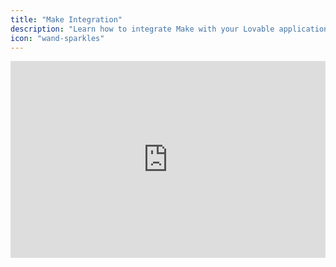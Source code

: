 ```yaml
---
title: "Make Integration"
description: "Learn how to integrate Make with your Lovable application"
icon: "wand-sparkles"
---
```


<iframe width="100%" height="315" src="https://www.youtube.com/embed/zv4vcR7VCAk?si=BgJHeEuti27cbgYt" title="YouTube video player" frameborder="0" allow="accelerometer; autoplay; clipboard-write; encrypted-media; gyroscope; picture-in-picture; web-share" referrerpolicy="strict-origin-when-cross-origin" allowfullscreen />

In this tutorial, we'll walk through building a **custom CRM** (Customer Relationship Management system) using **Lovable** and **Make**. The goal is to create a functional CRM with:

- **Deal tracking** (drag-and-drop functionality)
- **Contact management** (modal views for editing)
- **AI-powered calling** (using Vapi and Make)
- **Company data enrichment** (using [Apollo.io](http://Apollo.io))

By the end, you’ll have a **customized CRM** that automates workflows without needing to code from scratch.

<Steps>
  <Step title="Setting Up Your CRM in Lovable">
    - Go to [Lovable](https://lovable.dev/) and create a new project.
    - Set the project type as **CRM**.
    - Define key entities:
      - **Deals** (for tracking sales progress)
      - **Contacts** (representing potential clients)
      - **Companies** (the organizations you're interacting with)
    - Select **Light Theme** (optional).
    - Click **Generate**.
  </Step>
  <Step title="Adding Deal Stages">
    1. Open the **Deals** section in Lovable.
    2. Click **Edit** and introduce five stages:
       - **Lead**
       - **Qualification**
       - **Proposal Sent**
       - **Negotiation**
       - **Closed - Won/Lost**
    3. Enable **Drag-and-Drop** functionality for deals to move across stages.

    <Info>
      **Why?** This allows users to track deals in a visual workflow.
    </Info>
  </Step>
  <Step title="Implementing a Contact Management System">
    - Click on the **Contacts** section.
    - Modify the UI to include a **clickable modal view** when selecting a contact.
    - Ensure that:
      - The modal displays **contact details**.
      - Fields are **editable** for easy updates.

    <Info>
      **Why?** Traditional CRMs redirect users to a new page, slowing down workflow. A modal keeps everything in place.
    </Info>
  </Step>
  <Step title="Adding an AI-Powered Call Feature">
    <Steps>
      <Step title="Connect Lovable to Make">
        - Open [Make](https://www.make.com/) and create a **new scenario**.
        - Add a **Webhook** module:
          - Click **Webhooks \> Custom Webhook**.
          - Name it **Call Contact**.
          - Copy the webhook URL.
      </Step>
      <Step title="Configure Lovable to Send Call Data">
        - In Lovable, go to **Call Contact**.
        - Modify the button’s action to **send JSON data** (name, phone number, company, and call goal) to the Make webhook.
        - Test the connection by clicking **Call Contact**.
      </Step>
      <Step title="Use Vapi for AI-Powered Calling">
        - In Make, add an **API Call module**.
        - Configure it to send the call request to [Vapi](https://vapi.ai/).
        - Set up a **Vapi AI agent** to:
          - Call the contact.
          - Read a custom script based on the deal stage.
          - Log call results in Lovable.

        <Info>
          Now, when clicking **Call Contact**, an AI agent will make the call on your behalf.
        </Info>
      </Step>
    </Steps>
  </Step>
  <Step title="Adding Company Enrichment with Apollo.io">
    <Steps>
      <Step title="Setup Make Webhook for Enrichment">
        - In Make, create another **Webhook** named **Enrich Company**.
        - Copy the webhook URL.
      </Step>
      <Step title="Modify Lovable to Send Enrichment Requests">
        - Add an **Enrich Company** button in the **Companies** section.
        - Modify its action to **send the domain name** as a JSON request to Make.
      </Step>
      <Step title="Configure Apollo API in Make">
        - Add an **API Call module** in Make.
        - Use the [**Apollo.io**](http://Apollo.io)\*\* Organization Enrichment API\*\*.
        - Pass the **company domain** to get:
          - Industry
          - Number of employees
          - Company address
          - Funding details

        <Info>
          Now, clicking **Enrich Company** fetches real-time company data.
        </Info>
      </Step>
    </Steps>
  </Step>
  <Step title="Making the Data More Readable">
    To structure the API response:

    - Modify Lovable to dynamically parse the JSON response.
    - Display results in a structured **modal view**.

    <Info>
      **Why?** Raw JSON isn’t user-friendly. This ensures clean, readable data.
    </Info>
  </Step>
  <Step title="Securing API Calls with Supabase">
    To hide API calls using Supabase Edge Functions:

    - In Lovable, enable **Supabase integration**.
    - Create an **Edge Function** to proxy requests to Make.
    - Modify Lovable to call the **Edge Function** instead of Make’s webhook.

    <Info>
      **Why?** This prevents unauthorized access to your webhook.
    </Info>
  </Step>
  <Step title="Automating Follow-Ups and Workflows">
    To automate Email campaigns based on Deal stages:

    - In Make, add an **Email module**.
    - Trigger email automation when:
      - A deal moves to the **Proposal Sent** stage.
      - A contact **opens an email**.

    <Info>
      This keeps sales reps informed and automates customer engagement.
    </Info>
  </Step>
  <Step title="Final Testing and Deployment">
    <Steps>
      <Step title="Test Your CRM">
        - Add a **test deal** and move it through the pipeline.
        - Add a **contact** and trigger a call.
        - Enrich a **company’s details** and verify data.
      </Step>
      <Step title="Deploy and Share">
        - Use **Lovable’s Custom Domain feature** to personalize your CRM.
        - Share the app with your team.
      </Step>
    </Steps>
  </Step>
  <Step title="🎉 Congratulations! ">
    You've built a fully functional, AI-powered CRM with Lovable and Make\\\\\\\\!

    **Next Steps**

    - Experiment with **new integrations** (Slack, Notion, HubSpot).
    - Automate **lead scoring** and **AI-generated follow-ups**.
    - Join [Make Academy](https://academy.make.com/) to explore advanced automation.
  </Step>
</Steps>